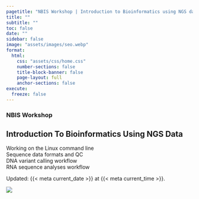 ```yaml
---
pagetitle: "NBIS Workshop | Introduction to Bioinformatics using NGS data"
title: ""
subtitle: ""
toc: false
date: ""
sidebar: false
image: "assets/images/seo.webp"
format:
  html:
    css: "assets/css/home.css"
    number-sections: false
    title-block-banner: false
    page-layout: full
    anchor-sections: false
execute:
  freeze: false
---
```


::: {.home-container}
::: {.home-grid-parent}
::: {.home-grid-child-left}

### NBIS Workshop
## Introduction To Bioinformatics Using NGS Data

::: {.large}

Working on the Linux command line  
Sequence data formats and QC  
DNA variant calling workflow  
RNA sequence analyses workflow  

:::

::: small
Updated: {{< meta current_date >}} at {{< meta current_time >}}.
:::

:::
:::{.home-grid-child-right}

![](assets/images/hero.webp){.nolightbox}

:::
:::
:::
